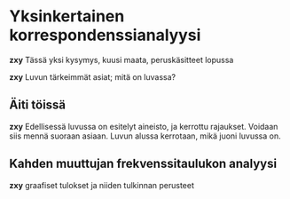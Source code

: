 # Yksinkertainen korrespondenssianalyysi

**zxy** Tässä yksi kysymys, kuusi maata, peruskäsitteet lopussa

**zxy** Luvun tärkeimmät asiat; mitä on luvassa?

## Äiti töissä

**zxy** Edellisessä luvussa on esitelyt aineisto, ja kerrottu rajaukset. Voidaan siis mennä suoraan asiaan. Luvun alussa kerrotaan, mikä juoni luvussa on.

## Kahden muuttujan frekvenssitaulukon analyysi

**zxy** graafiset tulokset ja niiden tulkinnan perusteet





